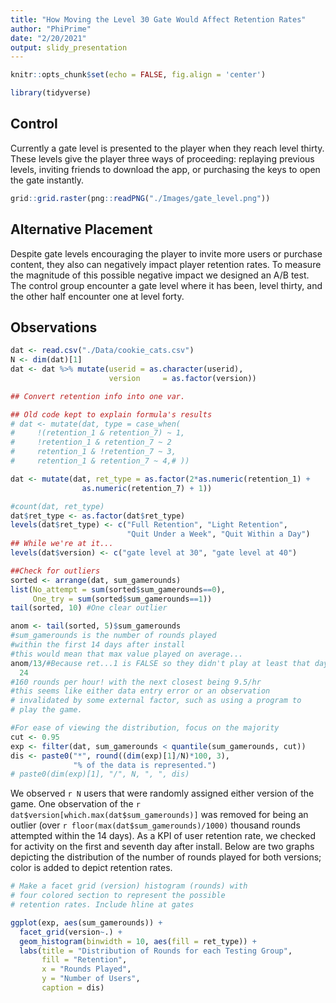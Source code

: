 ```yaml
---
title: "How Moving the Level 30 Gate Would Affect Retention Rates"
author: "PhiPrime"
date: "2/20/2021"
output: slidy_presentation
---
```


```r
knitr::opts_chunk$set(echo = FALSE, fig.align = 'center')
```

```r
library(tidyverse)
```


## Control  
Currently a gate level is presented to the player when they reach level thirty. These levels give the player three ways of proceeding: replaying previous levels, inviting friends to download the app, or purchasing the keys to open the gate instantly.  
  

```r
grid::grid.raster(png::readPNG("./Images/gate_level.png"))
```



## Alternative Placement  
Despite gate levels encouraging the player to invite more users or purchase content, they also can negatively impact player retention rates. To measure the magnitude of this possible negative impact we designed an A/B test. The control group encounter a gate level where it has been, level thirty, and the other half encounter one at level forty.


## Observations  
```r
dat <- read.csv("./Data/cookie_cats.csv")
N <- dim(dat)[1]
dat <- dat %>% mutate(userid = as.character(userid),
                      version     = as.factor(version))

## Convert retention info into one var.

## Old code kept to explain formula's results
# dat <- mutate(dat, type = case_when(
#     !(retention_1 & retention_7) ~ 1,
#     !retention_1 & retention_7 ~ 2
#     retention_1 & !retention_7 ~ 3,
#     retention_1 & retention_7 ~ 4,# ))

dat <- mutate(dat, ret_type = as.factor(2*as.numeric(retention_1) +
                as.numeric(retention_7) + 1))

#count(dat, ret_type)
dat$ret_type <- as.factor(dat$ret_type)
levels(dat$ret_type) <- c("Full Retention", "Light Retention", 
                          "Quit Under a Week", "Quit Within a Day")
## While we're at it...
levels(dat$version) <- c("gate level at 30", "gate level at 40")
```

```r
##Check for outliers    
sorted <- arrange(dat, sum_gamerounds)
list(No_attempt = sum(sorted$sum_gamerounds==0),
     One_try = sum(sorted$sum_gamerounds==1))
tail(sorted, 10) #One clear outlier

anom <- tail(sorted, 5)$sum_gamerounds
#sum_gamerounds is the number of rounds played 
#within the first 14 days after install
#this would mean that max value played on average...
anom/13/#Because ret...1 is FALSE so they didn't play at least that day
  24
#160 rounds per hour! with the next closest being 9.5/hr
#this seems like either data entry error or an observation
# invalidated by some external factor, such as using a program to
# play the game.
```

```r
#For ease of viewing the distribution, focus on the majority
cut <- 0.95
exp <- filter(dat, sum_gamerounds < quantile(sum_gamerounds, cut))
dis <- paste0("*", round((dim(exp)[1]/N)*100, 3), 
              "% of the data is represented.")
# paste0(dim(exp)[1], "/", N, ", ", dis)
```


We observed `r N` users that were randomly assigned either version of the game. One observation of the `r dat$version[which.max(dat$sum_gamerounds)]` was removed for being an outlier (over `r floor(max(dat$sum_gamerounds)/1000)` thousand rounds attempted within the 14 days). As a KPI of user retention rate, we checked for activity on the first and seventh day after install. Below are two graphs depicting the distribution of the number of rounds played for both versions; color is added to depict retention rates.


```r
# Make a facet grid (version) histogram (rounds) with 
# four colored section to represent the possible
# retention rates. Include hline at gates

ggplot(exp, aes(sum_gamerounds)) +
  facet_grid(version~.) +
  geom_histogram(binwidth = 10, aes(fill = ret_type)) +
  labs(title = "Distribution of Rounds for each Testing Group",
       fill = "Retention",
       x = "Rounds Played",
       y = "Number of Users",
       caption = dis)
```



